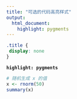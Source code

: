```yaml
---
title: "可选的代码高亮样式"
output: 
  html_document:
    highlight: pygments
---
```



```css
.title {
 display: none
}
```

**`highlight: pygments`**

```r
# 随机生成 x 的值
x <- rnorm(50)
summary(x)
```
